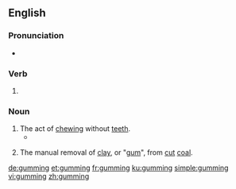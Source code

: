 ==English==

===Pronunciation===
* {{IPA|/ˈɡʌmɪŋ/|lang=en}}

===Verb===
{{head|en|present participle}}

# {{present participle of|gum|lang=en|nocat=1}}

===Noun===
{{en-noun}}

# The act of [[chew]]ing without [[tooth|teeth]].
#* {{quote-text|year=1994|author=Don Byrd|title=The Poetics of the Common Knowledge|page=201|passage=We give teething babies ABC books made of materials that can withstand repeated '''gummings'''.}}
# {{lb|en|mining|historical}} The manual removal of [[clay]], or "[[gum]]", from [[cut]] [[coal]].

[[de:gumming]]
[[et:gumming]]
[[fr:gumming]]
[[ku:gumming]]
[[simple:gumming]]
[[vi:gumming]]
[[zh:gumming]]